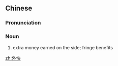 ==Chinese==
{{zh-forms|lit=outside money}}

===Pronunciation===
{{zh-pron
|m=wàikuài
|c=ngoi6 faai3
|mn=qz,xm,zz:gōa-khoài
|cat=n
}}

===Noun===
{{zh-noun}}

# {{lb|zh|slang|colloquial}} extra money earned on the side; fringe benefits

[[zh:外快]]